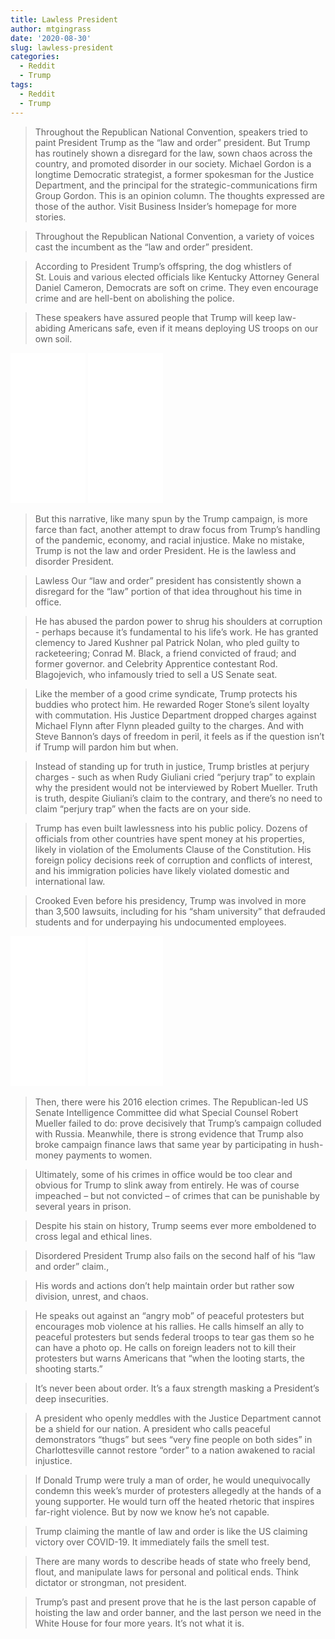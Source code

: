 ```yaml
---
title: Lawless President
author: mtgingrass
date: '2020-08-30'
slug: lawless-president
categories:
  - Reddit
  - Trump
tags:
  - Reddit
  - Trump
---
```



> Throughout the Republican National Convention, speakers tried to paint President Trump as the "law and order" president. But Trump has routinely shown a disregard for the law, sown chaos across the country, and promoted disorder in our society. Michael Gordon is a longtime Democratic strategist, a former spokesman for the Justice Department, and the principal for the strategic-communications firm Group Gordon. This is an opinion column. The thoughts expressed are those of the author. Visit Business Insider's homepage for more stories.

> Throughout the Republican National Convention, a variety of voices cast the incumbent as the "law and order" president.

> According to President Trump's offspring, the dog whistlers of St. Louis and various elected officials like Kentucky Attorney General Daniel Cameron, Democrats are soft on crime. They even encourage crime and are hell-bent on abolishing the police.

> These speakers have assured people that Trump will keep law-abiding Americans safe, even if it means deploying US troops on our own soil.

<iframe style="width:120px;height:240px;" marginwidth="0" marginheight="0" scrolling="no" frameborder="0" src="//ws-na.amazon-adsystem.com/widgets/q?ServiceVersion=20070822&OneJS=1&Operation=GetAdHtml&MarketPlace=US&source=ac&ref=qf_sp_asin_til&ad_type=product_link&tracking_id=hatro-20&marketplace=amazon&region=US&placement=B083C5Q8VJ&asins=B083C5Q8VJ&linkId=bbd98b02435524739da4a03f70261dfc&show_border=true&link_opens_in_new_window=true&price_color=333333&title_color=0066c0&bg_color=ffffff">
    </iframe>
<iframe style="width:120px;height:240px;" marginwidth="0" marginheight="0" scrolling="no" frameborder="0" src="//ws-na.amazon-adsystem.com/widgets/q?ServiceVersion=20070822&OneJS=1&Operation=GetAdHtml&MarketPlace=US&source=ac&ref=qf_sp_asin_til&ad_type=product_link&tracking_id=hatro-20&marketplace=amazon&region=US&placement=B081FV1Y57&asins=B081FV1Y57&linkId=7c28d06cfdeb789e825eb6199b1edaf3&show_border=true&link_opens_in_new_window=true&price_color=333333&title_color=0066c0&bg_color=ffffff">
    </iframe>

> But this narrative, like many spun by the Trump campaign, is more farce than fact, another attempt to draw focus from Trump's handling of the pandemic, economy, and racial injustice. Make no mistake, Trump is not the law and order President. He is the lawless and disorder President.

> Lawless Our "law and order" president has consistently shown a disregard for the "law" portion of that idea throughout his time in office.

> He has abused the pardon power to shrug his shoulders at corruption - perhaps because it's fundamental to his life's work. He has granted clemency to Jared Kushner pal Patrick Nolan, who pled guilty to racketeering; Conrad M. Black, a friend convicted of fraud; and former governor. and Celebrity Apprentice contestant Rod. Blagojevich, who infamously tried to sell a US Senate seat.

> Like the member of a good crime syndicate, Trump protects his buddies who protect him. He rewarded Roger Stone's silent loyalty with commutation. His Justice Department dropped charges against Michael Flynn after Flynn pleaded guilty to the charges. And with Steve Bannon's days of freedom in peril, it feels as if the question isn't if Trump will pardon him but when.

> Instead of standing up for truth in justice, Trump bristles at perjury charges - such as when Rudy Giuliani cried "perjury trap" to explain why the president would not be interviewed by Robert Mueller. Truth is truth, despite Giuliani's claim to the contrary, and there's no need to claim "perjury trap" when the facts are on your side.

> Trump has even built lawlessness into his public policy. Dozens of officials from other countries have spent money at his properties, likely in violation of the Emoluments Clause of the Constitution. His foreign policy decisions reek of corruption and conflicts of interest, and his immigration policies have likely violated domestic and international law.

> Crooked Even before his presidency, Trump was involved in more than 3,500 lawsuits, including for his "sham university" that defrauded students and for underpaying his undocumented employees.

<iframe style="width:120px;height:240px;" marginwidth="0" marginheight="0" scrolling="no" frameborder="0" src="//ws-na.amazon-adsystem.com/widgets/q?ServiceVersion=20070822&OneJS=1&Operation=GetAdHtml&MarketPlace=US&source=ac&ref=qf_sp_asin_til&ad_type=product_link&tracking_id=hatro-20&marketplace=amazon&region=US&placement=B07MCYCL4T&asins=B07MCYCL4T&linkId=e5e5f6d2690d4e4f2f0484fe8986f879&show_border=true&link_opens_in_new_window=true&price_color=333333&title_color=0066c0&bg_color=ffffff">
    </iframe>
<iframe style="width:120px;height:240px;" marginwidth="0" marginheight="0" scrolling="no" frameborder="0" src="//ws-na.amazon-adsystem.com/widgets/q?ServiceVersion=20070822&OneJS=1&Operation=GetAdHtml&MarketPlace=US&source=ac&ref=qf_sp_asin_til&ad_type=product_link&tracking_id=hatro-20&marketplace=amazon&region=US&placement=B07HDV7SK3&asins=B07HDV7SK3&linkId=7e822a29957385c35f95bb2a4a31849a&show_border=true&link_opens_in_new_window=true&price_color=333333&title_color=0066c0&bg_color=ffffff">
    </iframe>
> Then, there were his 2016 election crimes. The Republican-led US Senate Intelligence Committee did what Special Counsel Robert Mueller failed to do: prove decisively that Trump's campaign colluded with Russia. Meanwhile, there is strong evidence that Trump also broke campaign finance laws that same year by participating in hush-money payments to women.

> Ultimately, some of his crimes in office would be too clear and obvious for Trump to slink away from entirely. He was of course impeached -- but not convicted -- of crimes that can be punishable by several years in prison.

> Despite his stain on history, Trump seems ever more emboldened to cross legal and ethical lines.

> Disordered President Trump also fails on the second half of his "law and order" claim.,

> His words and actions don't help maintain order but rather sow division, unrest, and chaos.

> He speaks out against an "angry mob" of peaceful protesters but encourages mob violence at his rallies. He calls himself an ally to peaceful protesters but sends federal troops to tear gas them so he can have a photo op. He calls on foreign leaders not to kill their protesters but warns Americans that "when the looting starts, the shooting starts."

> It's never been about order. It's a faux strength masking a President's deep insecurities.

> A president who openly meddles with the Justice Department cannot be a shield for our nation. A president who calls peaceful demonstrators "thugs" but sees "very fine people on both sides" in Charlottesville cannot restore "order" to a nation awakened to racial injustice.

> If Donald Trump were truly a man of order, he would unequivocally condemn this week's murder of protesters allegedly at the hands of a young supporter. He would turn off the heated rhetoric that inspires far-right violence. But by now we know he's not capable.

> Trump claiming the mantle of law and order is like the US claiming victory over COVID-19. It immediately fails the smell test.

> There are many words to describe heads of state who freely bend, flout, and manipulate laws for personal and political ends. Think dictator or strongman, not president.

> Trump's past and present prove that he is the last person capable of hoisting the law and order banner, and the last person we need in the White House for four more years. It's not what it is.